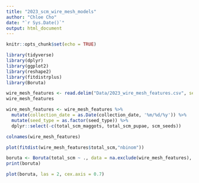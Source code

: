 ```yaml
---
title: "2023_scm_wire_mesh_models"
author: "Chloe Cho"
date: "`r Sys.Date()`"
output: html_document
---
```


```r
knitr::opts_chunk$set(echo = TRUE)

library(tidyverse)
library(dplyr)
library(ggplot2)
library(reshape2)
library(fitdistrplus)
library(Boruta)

```

```r

wire_mesh_features <- read.delim("Data/2023_wire_mesh_features.csv", sep = ",")
wire_mesh_features

```

```r

wire_mesh_features <- wire_mesh_features %>%
  mutate(collection_date = as.Date(collection_date, '%m/%d/%y')) %>%
  mutate(seed_type = as.factor(seed_type)) %>%
  dplyr::select(-c(total_scm_maggots, total_scm_pupae, scm_seeds))

```

```r

colnames(wire_mesh_features)

```


```r

plot(fitdist(wire_mesh_features$total_scm,"nbinom"))

```


```r

boruta <- Boruta(total_scm ~ ., data = na.exclude(wire_mesh_features), doTrace = 2, maxRuns = 500)
print(boruta)

plot(boruta, las = 2, cex.axis = 0.7)

```
